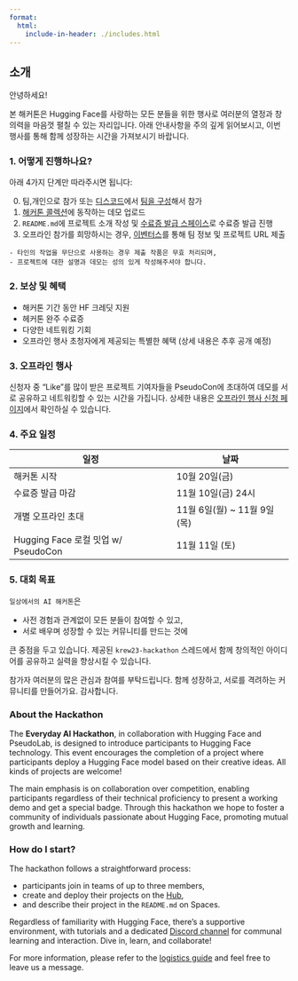 ```yaml
---
format:
  html:
    include-in-header: ./includes.html
---
```


::: {.content-visible when-profile="korean"}
## 소개

안녕하세요!

본 해커톤은 Hugging Face를 사랑하는 모든 분들을 위한 행사로 여러분의 열정과 창의력을 마음껏 펼칠 수 있는 자리입니다. 아래 안내사항을 주의 깊게 읽어보시고, 이번 행사를 통해 함께 성장하는 시간을 가져보시기 바랍니다.

### 1. 어떻게 진행하나요?

아래 4가지 단계만 따라주시면 됩니다:

0. 팀,개인으로 참가 또는 [디스코드](https://hf.co/join/discord)에서 [팀을 구성](./tutorials/discord#how-to-form-teams)해서 참가
1. [해커톤 콜렉션](https://huggingface.co/pseudolab)에 동작하는 데모 업로드
2. `README.md`에 프로젝트 소개 작성 및 [수료증 발급 스페이스](https://huggingface.co/spaces/pseudolab/2023-Hackathon-Certification)로 수료증 발급 진행
3. 오프라인 참가를 희망하시는 경우, [이벤터스](https://event-us.kr/huggingfacekrew/event/72612)를 통해 팀 정보 및 프로젝트 URL 제출

::: {.callout-note appearance="simple"}
    - 타인의 작업을 무단으로 사용하는 경우 제출 작품은 무효 처리되며,
    - 프로젝트에 대한 설명과 데모는 성의 있게 작성해주셔야 합니다.
:::

### 2. 보상 및 혜택

- 해커톤 기간 동안 HF 크레딧 지원
- 헤커톤 완주 수료증
- 다양한 네트워킹 기회
- 오프라인 행사 초청자에게 제공되는 특별한 혜택 (상세 내용은 추후 공개 예정)

### 3. 오프라인 행사

신청자 중 "Like"를 많이 받은 프로젝트 기여자들을 PseudoCon에 초대하여 데모를 서로 공유하고 네트워킹할 수 있는 시간을 가집니다. 상세한 내용은 [오프라인 행사 신청 페이지](https://event-us.kr/huggingfacekrew/event/72612)에서 확인하실 수 있습니다.

### 4. 주요 일정

| 일정                    | 날짜   |
|-------------------------|-------|
| 해커톤 시작      | 10월 20일(금) |
| 수료증 발급 마감  | 11월 10일(금) 24시                  |
| 개별 오프라인 초대 | 11월 6일(월) ~ 11월 9일(목)       |
| Hugging Face 로컬 밋업 w/ PseudoCon | 11월 11일 (토)    |

```{=html}
<add-to-calendar-button
  name="Hugging Face KREW 2023 Hackathon: Everyday AI"
  location="Online"
  timeZone="Asia/Seoul"
  dates='[
    {
      "name":"KREW 2023 해커톤 시작",
      "description":"온라인으로 진행되는 해커톤의 시작입니다",
      "startDate":"2023-10-20"
    },
    {
      "name":"수료증 발급 마감",
      "description":"11월 10일까지 수료증을 다음 링크에서 꼭 받으세요! [url]https://huggingface.co/spaces/pseudolab/2023-Hackathon-Certification[/url]",
      "startDate":"2023-11-10"
    },
    {
      "name":"개별 오프라인 초대 시작",
      "description":"수료증 url, 팀 정보와 연락처를 다음 이벤터스 링크에 등록해주시면 개별적으로 연락 드리겠습니다! [url]https://event-us.kr/huggingfacekrew/event/72612[/url]",
      "startDate":"2023-11-06"
    },
    {
      "name":"Hugging Face 로컬 밋업 w/ PseudoCon",
      "description":"모두 워커힐에서 만나요!",
      "startDate":"2023-11-11",
      "startTime":"14:00",
      "endTime":"18:00",
      "location":"워커힐 컨벤션 센터"
    }
  ]'
  options="'Apple','Google'"
  hideBackground="True"
  buttonStyle="flat"
></add-to-calendar-button>
```

### 5. 대회 목표

`일상에서의 AI 해커톤`은

- 사전 경험과 관계없이 모든 분들이 참여할 수 있고,
- 서로 배우며 성장할 수 있는 커뮤니티를 만드는 것에

큰 중점을 두고 있습니다. 제공된 `krew23-hackathon` 스레드에서  함께 창의적인 아이디어를 공유하고 실력을 향상시킬 수 있습니다.

참가자 여러분의 많은 관심과 참여를 부탁드립니다. 함께 성장하고, 서로를 격려하는 커뮤니티를 만들어가요. 감사합니다.

<!-- END OF KOREAN -->
:::

::: {.content-visible when-profile="english"}
### About the Hackathon

The **Everyday AI Hackathon**, in collaboration with Hugging Face and PseudoLab, is designed to introduce participants to Hugging Face technology. This event encourages the completion of a project where participants deploy a Hugging Face model based on their creative ideas. All kinds of projects are welcome!

The main emphasis is on collaboration over competition, enabling participants regardless of their technical proficiency to present a working demo and get a special badge. Through this hackathon we hope to foster a community of individuals passionate about Hugging Face, promoting mutual growth and learning.

### How do I start?

The hackathon follows a straightforward process:

- participants join in teams of up to three members,
- create and deploy their projects on the [Hub](https://huggingface.co/huggingface-hackathon-korea),
- and describe their project in the `README.md` on Spaces.

Regardless of familiarity with Hugging Face, there's a supportive environment, with tutorials and a dedicated [Discord channel]() for communal learning and interaction. Dive in, learn, and collaborate!

For more information, please refer to the [logistics guide](./logistics/index.qmd) and feel free to leave us a message.
:::